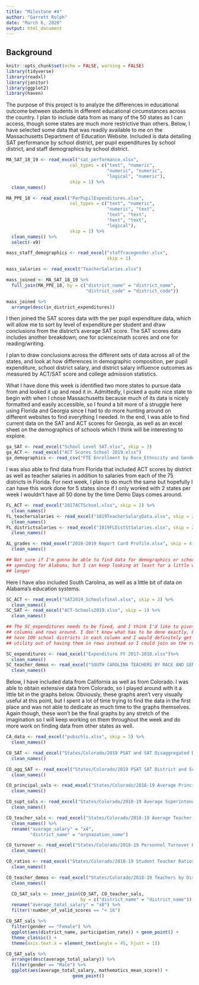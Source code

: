 ```yaml
---
title: "Milestone #4"
author: "Garrett Rolph"
date: "March 6, 2020"
output: html_document
---
```


## Background
```r
knitr::opts_chunk$set(echo = FALSE, warning = FALSE)
library(tidyverse)
library(readxl)
library(janitor)
library(ggplot2)
library(haven)
```
The purpose of this project is to analyze the differences in educational outcome between students in different educational circumstances across the country. I plan to include data from as many of the 50 states as I can access, though some states are much more restrictive than others. Below, I have selected some data that was readily available to me on the Massachusetts Department of Education Website. Included is data detailing SAT performance by school district, per pupil expenditures by school district, and staff demographics by school district. 
```r
MA_SAT_18_19 <- read_excel("sat_performance.xlsx", 
                        col_types = c("text", "numeric",
                                      "numeric", "numeric",
                                      "logical", "numeric"),
                        skip = 1) %>% 
  clean_names() 

MA_PPE_18 <- read_excel("PerPupilExpenditures.xlsx",
                        col_types = c("text", "numeric",
                                      "numeric", "text",
                                      "text", "text",
                                      "text", "text",
                                      "logical"),
                        skip = 1) %>% 
  clean_names() %>% 
  select(-x9)

mass_staff_demographics <- read_excel("staffracegender.xlsx",
                                      skip = 1)

mass_salaries <- read_excel("TeacherSalaries.xlsx")

mass_joined <- MA_SAT_18_19 %>% 
  full_join(MA_PPE_18, by = c("district_name" = "district_name",
                              "district_code" = "district_code"))

mass_joined %>% 
  arrange(desc(in_district_expenditures))
```
I then joined the SAT scores data with the per pupil expenditure data, which will allow me to sort by level of expenditure per student and draw conclusions from the district's average SAT score. The SAT scores data includes another breakdown; one for science/math scores and one for reading/writing.

I plan to draw conclusions across the different sets of data across all of the states, and look at how differences in demographic composition, per pupil expenditure, school district salary, and district salary influence outcomes as measured by ACT/SAT score and college admission statistics. 

What I have done this week is identified two more states to pursue data from and looked it up and read it in. Admittedly, I picked a quite nice state to begin with when I chose Massachusetts because much of its data is nicely formatted and easily accessible, so I found a bit more of a struggle here using Florida and Georgia since I had to do more hunting around on different websites to find everything I needed. In the end, I was able to find current data on the SAT and ACT scores for Georgia, as well as an excel sheet on the demographics of schools which I think will be interesting to explore. 

```r
ga_SAT <- read_excel("School Level SAT.xlsx", skip = 3)
ga_ACT <- read_excel("ACT Scores School 2019.xlsx")
ga_demographics <- read_csv("FTE Enrollment by Race_Ethnicity and Gender Fiscal Year2020-1 Data Report.csv", skip = 3)
```

I was also able to find data from Florida that included ACT scores by district as well as teacher salaries in addition to salaries from each of the 75 districts in Florida. For next week, I plan to do much the same but hopefully I can have this work done for 5 states since if I only worked with 2 states per week I wouldn't have all 50 done by the time Demo Days comes around. 

```r
FL_ACT <- read_excel("2017ACTSchool.xlsx", skip = 2) %>% 
  clean_names()
FL_teachersalaries <- read_excel("1819TeacherSalaryData.xlsx", skip = 2) %>% 
  clean_names()
FL_districtsalaries <- read_excel("1819FLDistStSalaries.xlsx", skip = 2) %>% 
  clean_names()
```

```r
AL_grades <- read_excel("2018-2019 Report Card Profile.xlsx", skip = 4) %>% 
  clean_names()

## Not sure if I'm gonna be able to find data for demographics or school
## spending for Alabama, but I can keep looking at least for a little while
## longer
```

Here I have also included South Carolina, as well as a little bit of data on Alabama's education systems. 

```r
SC_ACT <- read_excel("SAT2019_Schoolsfinal.xlsx", skip = 2) %>% 
  clean_names()
SC_SAT <- read_excel("ACT-Schools2019.xlsx", skip = 1) %>% 
  clean_names()

## The SC_expenditures needs to be fixed, and I think I'd like to pivot the
## columns and rows around. I don't know what has to be done exactly, but they
## have 100 school districts in each column and I would definitely get more
## utility out of having them in rows instead so I could join on the rows.

SC_expenditures <- read_excel("Expenditure FY 2017-2018.xlsx")%>% 
  clean_names()
SC_teacher_demos <- read_excel("SOUTH CAROLINA TEACHERS BY RACE AND GENDER 2015-16.xlsx")  %>% 
  clean_names()
```

Below, I have included data from California as well as from Colorado. I was able to obtain extensive data from Colorado, so I played around with it a little bit in the graphs below. Obviously, these graphs aren't very visually useful at this point, but I spent a lot of time trying to find the data in the first place and was not able to dedicate as much time to the graphs themselves. Again though, these won't be the final graphs by any stretch of the imagination so I will keep working on them throughout the week and do more work on finding data from other states as well.

```r
CA_data <- read_excel("pubschls.xlsx", skip = 5) %>% 
  clean_names()
```

```r
CO_SAT <- read_excel("States/Colorado/2019 PSAT and SAT Disaggregated District and School Achievement Results.xlsx", skip = 10) %>% 
  clean_names()

CO_agg_SAT <- read_excel("States/Colorado/2019 PSAT SAT District and School Achievement Results.xlsx", skip = 10) %>% 
  clean_names()

CO_principal_sals <- read_excel("States/Colorado/2018-19 Average Principal and Asst Principal Salary by District.xlsx", skip = 3) %>% 
  clean_names() 

CO_supt_sals <- read_excel("States/Colorado/2018-19 Average Superintendent Salary by District.xlsx", skip = 3) %>% 
  clean_names()

CO_teacher_sals <- read_excel("States/Colorado/2018-19 Average Teacher Salary by District.xlsx", skip = 3) %>% 
  clean_names() %>% 
  rename("average_salary" = "x4",
         "district_name" = "orgnazation_name")

CO_turnover <- read_excel("States/Colorado/2018-19 Personnel Turnover Rate by District and Position Categories.xlsx", skip = 3) %>% 
  clean_names()

CO_ratios <- read_excel("States/Colorado/2018-19 Student Teacher Ratios.xlsx", skip = 2) %>% 
  clean_names() 

CO_teacher_demos <- read_excel("States/Colorado/2018-19 Teachers by District, Race and Gender.xlsx", skip = 3) %>% 
  clean_names() 
```

```r
  CO_SAT_sals <- inner_join(CO_SAT, CO_teacher_sals, 
                            by = c("district_name" = "district_name")) %>% 
  rename("average_total_salary" = "x8") %>% 
  filter(!number_of_valid_scores == "< 16")
```

```r
CO_SAT_sals %>%
  filter(gender == "Female") %>% 
  ggplot(aes(district_name, participation_rate)) + geom_point() +
  theme_classic() +
  theme(axis.text.x = element_text(angle = 45, hjust = 1))
```

```r
CO_SAT_sals %>% 
  arrange(desc(average_total_salary)) %>% 
  filter(gender == "Male") %>% 
  ggplot(aes(average_total_salary, mathematics_mean_score)) +
                         geom_point()
```
